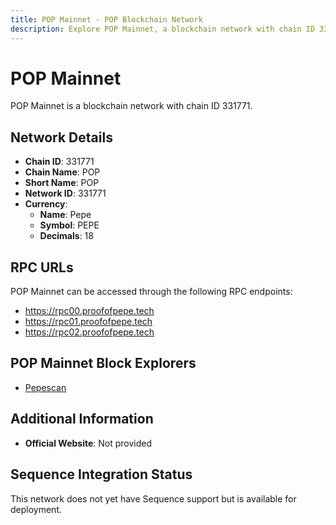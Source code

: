 ```yaml
--- 
title: POP Mainnet - POP Blockchain Network
description: Explore POP Mainnet, a blockchain network with chain ID 331771. Learn about its native currency, Pepe, and how to interact with the network.
---
```


# POP Mainnet

POP Mainnet is a blockchain network with chain ID 331771.

## Network Details

- **Chain ID**: 331771
- **Chain Name**: POP
- **Short Name**: POP
- **Network ID**: 331771
- **Currency**: 
  - **Name**: Pepe
  - **Symbol**: PEPE
  - **Decimals**: 18

## RPC URLs

POP Mainnet can be accessed through the following RPC endpoints:

- https://rpc00.proofofpepe.tech
- https://rpc01.proofofpepe.tech
- https://rpc02.proofofpepe.tech

## POP Mainnet Block Explorers

- [Pepescan](https://pepescan.app)

## Additional Information

- **Official Website**: Not provided

## Sequence Integration Status

This network does not yet have Sequence support but is available for deployment.
